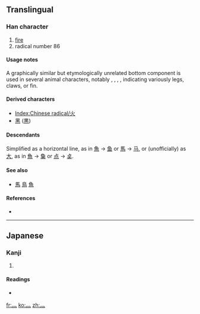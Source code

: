 {{also|火|⺣}}
==Translingual==

===Han character===
{{Han char|rn=86|rad=火|as=00|sn=4|four=|canj=竹火 (HF)}}

# [[fire]]
# radical number 86

====Usage notes====
A graphically similar but etymologically unrelated bottom component is used in several animal characters, notably {{term|馬||horse|sc=Hani}}, {{term|鳥||bird|sc=Hani}}, {{term|烏||black, dark (was crow)|sc=Hani}}, {{term|魚||fish|sc=Hani}}, indicating variously legs, claws, or fin.

====Derived characters====
* [[Index:Chinese radical/火]]
* [[黑]] ([[黒]])

====Descendants====
Simplified as a horizontal line, as in [[魚]] → [[鱼]] or [[馬]] → [[马]], or (unofficially) as [[大]], as in [[魚]] → [[𩵋]] or [[点]] → [[奌]].

====See also====
* [[馬]] [[鳥]] [[魚]]
<!-- 烏 is now classed as a derivative, while the others above are not -->

====References====
* {{Han ref|kx=0665.030|dkj=18851|dj=1074.010|hdz=32187.020|uh=706C|ud=28780}}

----

==Japanese==

===Kanji===
{{ja-kanji|grade=|rs=火00}}

# {{defn|Japanese|sort=火00}}

====Readings====
* {{ja-readings|on=[[ひょう]] (hyō), [[か]] (ka)|kun=[[れっか]] (rekka)}}

[[fr:灬]]
[[ko:灬]]
[[zh:灬]]